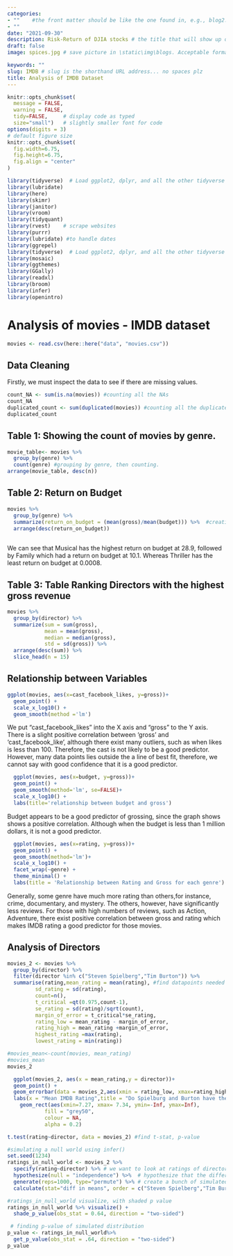 ```yaml
---
categories:  
- ""    #the front matter should be like the one found in, e.g., blog2.md. It cannot be like the normal Rmd we used
- ""
date: "2021-09-30"
description: Risk-Return of DJIA stocks # the title that will show up once someone gets to this page
draft: false
image: spices.jpg # save picture in \static\img\blogs. Acceptable formats= jpg, jpeg, or png . Your iPhone pics wont work

keywords: ""
slug: IMDB # slug is the shorthand URL address... no spaces plz
title: Analysis of IMDB Dataset
---
```



```r
knitr::opts_chunk$set(
  message = FALSE, 
  warning = FALSE, 
  tidy=FALSE,     # display code as typed
  size="small")   # slightly smaller font for code
options(digits = 3)
# default figure size
knitr::opts_chunk$set(
  fig.width=6.75, 
  fig.height=6.75,
  fig.align = "center"
)
```

```r
library(tidyverse)  # Load ggplot2, dplyr, and all the other tidyverse packages
library(lubridate)
library(here)
library(skimr)
library(janitor)
library(vroom)
library(tidyquant)
library(rvest)    # scrape websites
library(purrr)  
library(lubridate) #to handle dates
library(ggrepel)
library(tidyverse)  # Load ggplot2, dplyr, and all the other tidyverse packages
library(mosaic)
library(ggthemes)
library(GGally)
library(readxl)
library(broom)
library(infer)
library(openintro)
```

# Analysis of movies - IMDB dataset

```r
movies <- read.csv(here::here("data", "movies.csv"))

```

## Data Cleaning
Firstly, we must inspect the data to see if there are missing values.
```r
count_NA <- sum(is.na(movies)) #counting all the NAs
count_NA
duplicated_count <- sum(duplicated(movies)) #counting all the duplicated
duplicated_count
```


## Table 1: Showing the count of movies by genre.
```r
movie_table<- movies %>%
  group_by(genre) %>% 
  count(genre) #grouping by genre, then counting.
arrange(movie_table, desc(n))
```

## Table 2: Return on Budget

```r
movies %>% 
  group_by(genre) %>% 
  summarize(return_on_budget = (mean(gross)/mean(budget))) %>%  #creating a new column called return_on _budget
  arrange(desc(return_on_budget))
  
```
We can see that Musical has the highest return on budget at 28.9, followed by Family which had a return on budget at 10.1. Whereas Thriller has the least return on budget at 0.0008.

## Table 3: Table Ranking Directors with the highest gross revenue
```r
movies %>% 
  group_by(director) %>% 
  summarize(sum = sum(gross),
            mean = mean(gross), 
            median = median(gross), 
            std = sd(gross)) %>% 
  arrange(desc(sum)) %>%
  slice_head(n = 15)
```

## Relationship between Variables

```r
ggplot(movies, aes(x=cast_facebook_likes, y=gross))+ 
  geom_point() +
  scale_x_log10() +
  geom_smooth(method ='lm')
```
We put "cast_facebook_likes" into the X axis and "gross" to the Y axis. There is a slight positive correlation between 'gross' and 'cast_facebook_like', although there exist many outliers, such as when likes is less than 100. Therefore, the cast is not likely to be a good predictor. However, many data points lies outside the a line of best fit, therefore, we cannot say with good confidence that it is a good predictor.

```r
  ggplot(movies, aes(x=budget, y=gross))+ 
  geom_point() + 
  geom_smooth(method='lm', se=FALSE)+ 
  scale_x_log10() + 
  labs(title='relationship between budget and gross')
```
Budget appears to be a good predictor of grossing, since the graph shows shows a positive correlation. Although when the budget is less than 1 million dollars, it is not a good predictor.


```r
  ggplot(movies, aes(x=rating, y=gross))+ 
  geom_point() +
  geom_smooth(method='lm')+ 
  scale_x_log10() + 
  facet_wrap(~genre) + 
  theme_minimal() + 
  labs(title = 'Relationship between Rating and Gross for each genre')
```
Generally, some genre have much more rating than others,for instance, crime, documentary, and mystery. The others, however, have significantly less reviews. For those with high numbers of reviews, such as Action, Adventure, there exist positive correlation between gross and rating which makes IMDB rating a good predictor for those movies.

## Analysis of Directors
```r
movies_2 <- movies %>% 
  group_by(director) %>% 
  filter(director %in% c("Steven Spielberg","Tim Burton")) %>% 
  summarise(rating,mean_rating = mean(rating), #find datapoints needed for t distribution.
         sd_rating = sd(rating),
         count=n(),
         t_critical =qt(0.975,count-1),
         se_rating = sd(rating)/sqrt(count),
         margin_of_error = t_critical*se_rating, 
         rating_low = mean_rating - margin_of_error, 
         rating_high = mean_rating +margin_of_error,
         highest_rating =max(rating),
         lowest_rating = min(rating))

#movies_mean<-count(movies, mean_rating) 
#movies_mean
movies_2

  ggplot(movies_2, aes(x = mean_rating,y = director))+
  geom_point() +
  geom_errorbar(data = movies_2,aes(xmin = rating_low, xmax=rating_high,height=0.2))+
  labs(x = "Mean IMDB Rating",title = "Do Spielburg and Burton have the same mean IMDB rating",subtitle="95% confidence interval overlap")+
    geom_rect(aes(xmin=7.27, xmax= 7.34, ymin=-Inf, ymax=Inf),
            fill = "grey50",
            colour = NA,
            alpha = 0.2)
```

```r
t.test(rating~director, data = movies_2) #find t-stat, p-value

#simulating a null world using infer()
set.seed(1234)
ratings_in_null_world <- movies_2 %>%
  specify(rating~director) %>% # we want to look at ratings of directors
  hypothesize(null = "independence") %>%  # hypothesize that the difference is 0
  generate(reps=1000, type="permute") %>% # create a bunch of simulated samples
  calculate(stat="diff in means", order = c("Steven Spielberg","Tim Burton")) # find difference in means of each sample. 

#ratings_in_null_world visualize, with shaded p value
ratings_in_null_world %>% visualize() +
  shade_p_value(obs_stat = 0.64, direction = "two-sided")

 # finding p-value of simulated distribution
p_value <- ratings_in_null_world%>%
  get_p_value(obs_stat = .64, direction = "two-sided")
p_value

```



